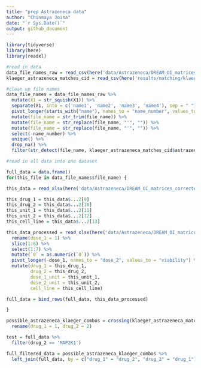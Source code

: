 ```yaml
---
title: "prep Astrazeneca data"
author: "Chinmaya Joisa"
date: "`r Sys.Date()`"
output: github_document
---
```


```r
library(tidyverse)
library(here)
library(readxl)
```

```r
#read in data 
data_file_names_raw = read_csv(here('data/Astrazeneca/DREAM_OI_matrices_corrected/data_file_names.csv'), col_names = FALSE)
klaeger_astrazeneca_matches_cid = read_csv(here('results/matching/klaeger_astrazeneca_matches.csv'))

```

```r
#clean up file names
data_file_names = data_file_names_raw %>% 
  mutate(X1 = str_squish(X1)) %>% 
  separate(X1, into = c('name1', 'name2', 'name3', 'name4'), sep = " ") %>% 
  pivot_longer(starts_with("name"), names_to = "name_number", values_to = "file_name") %>% 
  mutate(file_name = str_trim(file_name)) %>% 
  mutate(file_name = str_replace(file_name, "'", "")) %>% 
  mutate(file_name = str_replace(file_name, "'", "")) %>% 
  select(-name_number) %>% 
  unique() %>% 
  drop_na() %>% 
  filter(str_detect(file_name, klaeger_astrazeneca_matches_cid$astrazeneca_name))

#read in all data into one dataset

full_data = data.frame()
for(this_file in data_file_names$file_name) {

this_data = read_xlsx(here('data/Astrazeneca/DREAM_OI_matrices_corrected/', this_file), col_names = FALSE)

this_drug_1 = this_data$...2[9]
this_drug_2 = this_data$...2[10]
this_unit_1 = this_data$...2[11]
this_unit_2 = this_data$...2[12]
this_cell_line = this_data$...2[13]

this_data_processed = read_xlsx(here('data/Astrazeneca/DREAM_OI_matrices_corrected/ADAM17&AKT_1&BT20&Exp1.xlsx')) %>% 
  rename(dose_1 = 1) %>% 
  slice(1:6) %>% 
  select(1:7) %>% 
  mutate(`0` = as.numeric(`0`)) %>% 
  pivot_longer(-dose_1, names_to = "dose_2", values_to = "viability") %>% 
  mutate(drug_1 = this_drug_1,
         drug_2 = this_drug_2,
         dose_1_unit = this_unit_1,
         dose_2_unit = this_unit_2,
         cell_line = this_cell_line)

full_data = bind_rows(full_data, this_data_processed)

}
```

```r
possible_astrazeneca_klaeger_combos = crossing(klaeger_astrazeneca_matches_cid$astrazeneca_name, klaeger_astrazeneca_matches_cid$astrazeneca_name) %>% 
  rename(drug_1 = 1, drug_2 = 2)

test = full_data %>% 
  filter(drug_2 == 'MAP2K1')

full_filtered_data = possible_astrazeneca_klaeger_combos %>% 
  left_join(full_data, by = c("drug_1" = "drug_2", "drug_2" = "drug_1")) 
```

